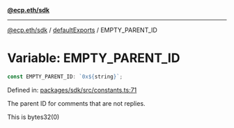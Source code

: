 [**@ecp.eth/sdk**](../../index.mdx)

***

[@ecp.eth/sdk](/sdk-reference/index.mdx) / [defaultExports](/sdk-reference/defaultExports/index.mdx) / EMPTY\_PARENT\_ID

# Variable: EMPTY\_PARENT\_ID

```ts
const EMPTY_PARENT_ID: `0x${string}`;
```

Defined in: [packages/sdk/src/constants.ts:71](https://github.com/ecp-eth/comments-monorepo/blob/main/packages/sdk/src/constants.ts#L71)

The parent ID for comments that are not replies.

This is bytes32(0)
